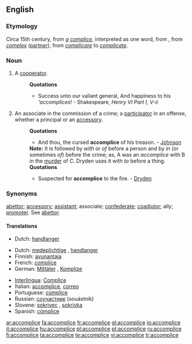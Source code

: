 ==English==

===Etymology===
Circa 15th century, from ''[[a]]'' ''[[complice]]'', interpreted as one word, from {{OF.}}, from {{LL.}} ''[[complex]]'' ([[partner]]), from {{L.}} ''[[complicare]]'' to ''[[complicate]]''.

===Noun===
{{en-noun}}

# {{rare}} A [[cooperator]].
#: '''Quotations'''
#:* Success unto our valiant general, And happiness to his '''accomplices''! - Shakespeare, ''Henry VI Part I, V-ii''
# {{law}} An associate in the commission of a crime; a [[participator]] in an offense, whether a principal or an [[accessory]].
#: '''Quotations'''
#:* And thou, the cursed '''accomplice''' of his treason. - [[Johnson]]
#: '''Note:''' It is followed by ''with'' or ''of'' before a person and by ''in'' (or sometimes ''of'') before the crime; as, A was an ''accomplice'' with B in the [[murder]] of C. Dryden uses it with ''to'' before a thing.
#: '''Quotations'''
#:* Suspected for '''accomplice''' to the fire. - [[Dryden]]

===Synonyms===
[[abettor]]; [[accessory]]; [[assistant]]; associate; [[confederate]]; [[coadjutor]]; ally; [[promoter]]. See [[abettor]].

====Translations====
{{rfc-level|Translations at L4+ not in L3 POS section (AutoFormat would have corrected level of Synonyms)}}
{{trans-top|A cooperator}}
* Dutch: [[handlanger]] {{m}}
{{trans-mid}}
{{trans-bottom}}

{{trans-top|An associate in the commission of a crime}}
* Dutch: [[medeplichtige]] {{m|f}}, [[handlanger]] {{m}}
* Finnish: [[avunantaja]]
* French: [[complice]] {{m}}
* German: [[Mittäter]] {{m}}, [[Komplize]] {{m}}
{{trans-mid}}
* [[Interlingua]]: [[Complice]]
* Italian: [[accomplice]], [[correo]] {{m}}
* Portuguese: [[cúmplice]]
* Russian: [[соучастник]] (souástnik) {{m}}
* Slovene: [[sokrivec]] {{m}}, [[sokrivka]] {{f}}
* Spanish: [[cómplice]]
{{trans-bottom}}

[[ar:accomplice]]
[[fa:accomplice]]
[[fr:accomplice]]
[[gl:accomplice]]
[[io:accomplice]]
[[it:accomplice]]
[[hu:accomplice]]
[[pl:accomplice]]
[[pt:accomplice]]
[[ru:accomplice]]
[[fi:accomplice]]
[[ta:accomplice]]
[[te:accomplice]]
[[vi:accomplice]]
[[tr:accomplice]]